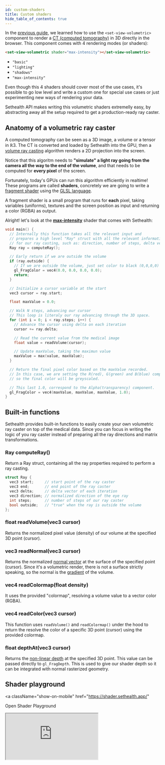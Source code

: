 ```yaml
---
id: custom-shaders
title: Custom shaders
hide_table_of_contents: true
---
```


In the [previous guide](./visualize-tomography), we learned how to use the `<set-view-volumetric>` component to render a [CT (computed tomography)](https://en.wikipedia.org/wiki/CT_scan) in 3D directly in the browser.
This component comes with 4 rendering modes (or shaders):

```html
<set-view-volumetric shader="max-intensity"></set-view-volumetric>
```

- `"basic"`
- `"lighting"`
- `"shadows"`
- `"max-intensity"`

Even though this 4 shaders should cover most of the use cases, it's possible to go low level
and write a custom one for special use cases or just experimenting new ways of rendering your data. 

Sethealth API makes writing this volumetric shaders extremelly easy, by abstracting away all the setup required to get 
a production-ready ray caster.


## Anatomy of a volumetric ray caster

A computed tomography can be seen as a 3D image, a volume or a tensor in ℝ3. The CT is converted and loaded by Sethealth into the GPU,
then a [volume ray casting](https://en.wikipedia.org/wiki/Volume_ray_casting) algorithm renders a 2D projection into the screen.

Notice that this algoritm needs to **"simulate" a light ray going from the camera all the way to the end of the volume**, and that needs to be computed for **every pixel**
of the screen.

Fortunately, today's GPUs can run this algorithm efficiently in realtime!
These programs are called **shaders**, concretely we are going to write a [fragment shader](https://thebookofshaders.com/01/) using the [GLSL language](https://en.wikipedia.org/wiki/OpenGL_Shading_Language).

A fragment shader is a small program that runs for **each** pixel, taking variables (uniforms), textures and the screen position as input and returning a color (RGBA) as output.

Alright! let's look at the [**max-intensity**](https://en.wikipedia.org/wiki/Maximum_intensity_projection) shader that comes with Sethealth:

```cpp {19-30}
void main() {
  // Internally this function takes all the relevant input and
  // prepares a high level "Ray" struct with all the relevant information
  // for our ray casting, such as: direction, number of steps, delta vector...
  Ray ray = computeRay();

  // Early return if we are outside the volume
  if (ray.outside) {
    // If we are outside the volume, just set color to black (0,0,0,0) and return early.
    gl_FragColor = vec4(0.0, 0.0, 0.0, 0.0);
    return;
  }

  // Initialize a cursor variable at the start
  vec3 cursor = ray.start;

  float maxValue = 0.0;

  // Walk N steps, advancing our cursor
  // This loop is literaly our ray advancing through the 3D space.
  for (int i = 0; i < ray.steps; i++) {
    // Advance the cursor using delta on each iteration
    cursor += ray.delta;

    // Read the current value from the medical image
    float value = readVolume(cursor);

    // Update maxValue, taking the maximun value
    maxValue = max(value, maxValue);
  }

  // Return the final pixel color based on the maxValue recorded.
  // In this case, we are setting the R(red), G(green) and B(blue) components to the same value (maxValue),
  // so the final color will be greyscaled.

  // This last 1.0, correspond to the Alpha(transparency) component.
  gl_FragColor = vec4(maxValue, maxValue, maxValue, 1.0);
}
```


## Built-in functions
Sethealth provides built-in functions to easily create your own volumetric ray caster on top of the medical data. Since you can focus in writing the
logic of you ray caster instead of preparing all the ray directions and matrix transformations. 

### Ray computeRay()
Return a Ray struct, containing all the ray properties required to perform a ray casting.

```cpp
struct Ray {
  vec3 start;     // start point of the ray caster
  vec3 end;       // end point of the ray caster
  vec3 delta;     // delta vector of each iteration
  vec3 direction; // normalized direction of the eye ray
  int steps;      // number of steps of our ray caster
  bool outside;   // "true" when the ray is outside the volume
};
```

### float readVolume(vec3 cursor)
Returns the normalized pixel value (density) of our volume at the specified 3D point (cursor).

### vec3 readNormal(vec3 cursor)
Returns the normalized [normal vector](https://en.wikipedia.org/wiki/Normal_(geometry)) at the surface of the specified point (cursor).
Since it's a volumetric render, there is not a surface strictly speaking, so the normal is the [gradient](https://en.wikipedia.org/wiki/Gradient) of the volume.

### vec4 readColormap(float density)
It uses the provided "colormap", resolving a volume value to a vector color (RGBA).

### vec4 readColor(vec3 cursor)
This function uses `readVolume()` and `readColormap()` under the hood to return the resolve the color of
a specific 3D point (cursor) using the provided colormap.

### float depthAt(vec3 cursor)
Returns the [non-linear depth](https://learnopengl.com/Advanced-OpenGL/Depth-testing) at the specified 3D point.
This value can be passed directly to `gl_FragDepth`. This is used to give our shader depth so it can be integrated with
normal rasterized geometry.

## Shader playground

<a
  className="show-on-mobile"
  href="https://shader.sethealth.app/"
>
  Open Shader Playground
</a>

<iframe
  className="hide-on-mobile"
  src="https://shader.sethealth.app/#max-intensity"
  loading="lazy"
  style={{
    width:' 100%',
    height: '650px',
    border: 0,
    borderRadius: '4px',
    overflow: 'hidden'
  }}
/>